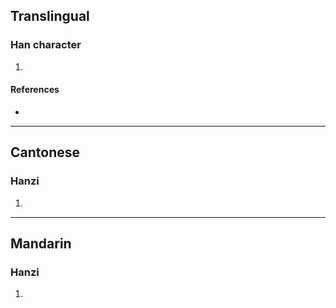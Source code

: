 {{character info/new}}
==Translingual==

===Han character===
{{Han char|rn=85|rad=水|as=09|sn=12|four=36127|canj=EWLB|ids=⿰氵禺}}

# {{defn|Han|sort=水09}}

====References====
* {{Han ref|kx=0637.230|dkj=17852|hdz=31675.030|uh=6E61|ud=28257|bh=DA42|bd=55874}}

----

==Cantonese==

===Hanzi===
{{yue-hanzi|jyut=[[jyu4]]|y=yu4}}

# {{defn|lang=yue|sort=水09}}

----

==Mandarin==

===Hanzi===
{{cmn-hanzi|pin=[[yú]] ([[yu2]])|wg=yü<sup>2</sup>}}

# {{defn|lang=cmn|sort=水09}}